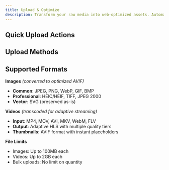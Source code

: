 ```yaml
---
title: Upload & Optimize
description: Transform your raw media into web-optimized assets. Automatic processing, multiple formats, global delivery—all handled seamlessly.
---
```



## Quick Upload Actions

<div className="grid gap-6 sm:grid-cols-2 lg:grid-cols-3">
  <InteractiveCard
    title="Upload Images"
    description="Transform any image into lightning-fast AVIF files with smart placeholders."
    href="/docs/platform/uploads/images"
    icon="Image"
  />
  <InteractiveCard
    title="Upload Videos"
    description="Professional video transcoding with adaptive streaming and instant delivery."
    href="/docs/platform/uploads/videos/"
    icon="Video"
  />
  <InteractiveCard
    title="Posts"
    description="Create social media-style posts by uploading media directly to feeds."
    href="/docs/platform/uploads/posts"
    icon="Archive"
  />
</div>

## Upload Methods

<div className="grid gap-6 sm:grid-cols-2 lg:grid-cols-3 mt-6">
  <InfoCard
    title="Dashboard Upload"
    description="Drag and drop files directly in the web interface with real-time progress tracking."
    icon="Upload"
  />
  <InfoCard
    title="API Integration"
    description="Programmatic uploads via REST API for seamless app integration."
    icon="Code"
  />
  <InfoCard
    title="Bulk Processing"
    description="Handle large volumes of content with automated workflows and batch operations."
    icon="Workflow"
  />
</div>

## Supported Formats

**Images** *(converted to optimized AVIF)*
- **Common**: JPEG, PNG, WebP, GIF, BMP
- **Professional**: HEIC/HEIF, TIFF, JPEG 2000
- **Vector**: SVG (preserved as-is)

**Videos** *(transcoded for adaptive streaming)*
- **Input**: MP4, MOV, AVI, MKV, WebM, FLV
- **Output**: Adaptive HLS with multiple quality tiers
- **Thumbnails**: AVIF format with instant placeholders

**File Limits**
- Images: Up to 100MB each
- Videos: Up to 2GB each
- Bulk uploads: No limit on quantity
